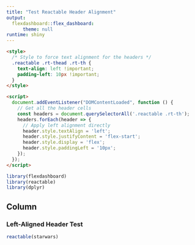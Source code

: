 ```yaml
---
title: "Test Reactable Header Alignment"
output:
  flexdashboard::flex_dashboard:
      theme: null
runtime: shiny
---
```


```html
<style>
  /* Style to force text alignment for the headers */
  .reactable .rt-thead .rt-th {
    text-align: left !important;
    padding-left: 10px !important;
  }
</style>

<script>
  document.addEventListener("DOMContentLoaded", function () {
    // Get all the header cells
    const headers = document.querySelectorAll('.reactable .rt-th');
    headers.forEach(header => {
      // Apply left alignment directly
      header.style.textAlign = 'left';
      header.style.justifyContent = 'flex-start';
      header.style.display = 'flex';
      header.style.paddingLeft = '10px';
    });
  });
</script>

```

```r
library(flexdashboard)
library(reactable)
library(dplyr)
```

Column
-----------------------------------------------------------------------

### Left-Aligned Header Test
```r
reactable(starwars)

```
